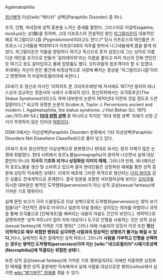 Agalmatophilia

[[정신병]]적 이상[wiki:"페티쉬" 성벽](Paraphilic Disorder) 중 하나. 

조각, 인형, 마네킹에 성적 흥분을 느끼는 증세를 말한다. 그리스어로 아갈마(agalma, άγαλμα)는 상(像)을 뜻하며, 고대 키프로스의 전설적인 왕인 [[피그말리온]]이 대표적인 예로 피그말리오니즘 (Pygmalionism)이라고도 한다.[* 당시 키프로스의 여인들은 키프로스 나그네들을 박대하다가 아프로디테의 저주를 받아서 나그네들에게 몸을 팔게 되었다. 피그말리온은 이들을 방탕하다 여기고 독신으로 혼자 살았는데 그는 상아로 아름다운 여인을 조각으로 만들어 '갈라테이아'라는 이름을 붙이고 마치 자신의 진짜 연인인듯 여기고 옷도 갈아입히고 몰래 입맞춤도 했다. 오타쿠들의 원조격이라 할 수 있겠다. 후대에는 자신이 만든 물건에 비정상적으로 사랑에 빠지는 증상을 '피그말리오니즘'이라고 명명하며 저 아갈마토필리아에 속한다.]

20세기 초 정신과 의사인 '리하르트 폰 크라프트에빙'에 저서에도 1877년 밀러의 비너스상과 성교하는 정원사의 사례가 수록되어 있다. 정신의학에서는 조각증후군(The Statue Syndrome)이라고도 하며 대부분의 논문이 1970년대 이전의 것일 정도로 드믄 질환이다.[* 비교적 유명한 논문이 Scobie A, Taylor J. Perversions ancient and modern: I. Agalmatophilia, the statue syndrome. J Hist Behav Sci. 1975 Jan;11(1):49-54.] '''[http://yaksha.egloos.com/1350875 10대 위험 성벽]''' 중 하나라고 하지만 '10대 위험 성벽' 자체가 선정 근거가 뚜렷하지 않은 인터넷 [[떡밥]]이다. 

DSM-5에서는 이상성벽(Paraphilic Disorder) 분류에서 기타 이상성벽(Paraphilic Disorders Not Elsewhere Classified)으로 몰아 넣고 있다.

20세기 초의 정신의학은 이상성벽으로 분류했으나 현대로 와서는 정의 자체가 많은 논쟁에 휘말렸다. 현대 사회에서 포르노물(pornography)이 쏟아져 나오면서 실제 대상뿐만이 아니라 '''지극히 기호화 되거나 상징화된 이미지 매체''', 그러니까 만화, 애니메이션의 포르노물을 생산 및 소비하고 있으며 결국 현대인들은 상징화된 매체를 통한 성적 흥분에 상당히 익숙해진 상태다. 더욱이 애초에 그러한 목적으로 생산되는 [[더치 와이프]] 같은 상품도 전세계적으로 존재한다. 결국 일본을 포함한 서브컬처상에 보이는 [[오타쿠]]를 위시한 대부분은 병적인 도착행위(perversion)가 아닌 성적 공상(sexual fantasy)에 가까운 기호 행위이다.

실제 문헌 보고가 극히 드믈정도로 이상 성벽으로의 도착행위(perversion)는 찾아 보기 힘들다[* 극단적인 경우로 미국이나 일본의 야설 중에는 살아있는 여자를 마법이나 과학을 통해 조각품으로 [인체개조]를 해버리는 내용의 야설도 간간히 보인다.]. 개략적으로 설명하자면 '성적 파트너가 없어 자위 대상이나 도구로 인형을 사용하는 것은 성적 공상(sexual fantasy)에 가까운 기호 행위[* 그러나 아래 서술되어 있듯이 이것 또한 '''정신의학적으로 매우 위험한 행위로 심각하면 사람과의 정상적인 성행위가 불가능 해질 수 있다.''']이나, 실제적인 혹은 잠재적인 성적 파트너 그러니까 '''사람을 거부하고 인형을 선택하는 경우는 병적인 도착행위(perversion)이며 이는 [wiki:"네크로필리아"시체기호성벽(Necrophilia)]에 직결되는 위험한 상태'''다.

또한 성적 공상(sexual fantasy)에 가까운 기호 행위일지라도 이에만 치중하면 상징화된 매체를 통한 성적 흥분에만 익숙해져서 실제 사람을 대상으로한 행위(coitus)에서 심각한 [[wiki:"발기부전" 장애]]를 겪을 수 있다.

